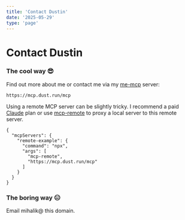 ```yaml
---
title: 'Contact Dustin'
date: '2025-05-29'
type: 'page'
---
```


# Contact Dustin

### The cool way 😎

Find out more about me or contact me via my [me-mcp](https://github.com/mihalik/me-mcp) server:

```
https://mcp.dust.run/mcp
```

Using a remote MCP server can be slightly tricky. I recommend a paid [Claude](https://claude.ai) plan or use [mcp-remote](https://github.com/geelen/mcp-remote) to proxy a local server to this remote server.

```
{
  "mcpServers": {
    "remote-example": {
      "command": "npx",
      "args": [
        "mcp-remote",
        "https://mcp.dust.run/mcp"
      ]
    }
  }
}
```

### The boring way 😑

Email mihalik@ this domain.

